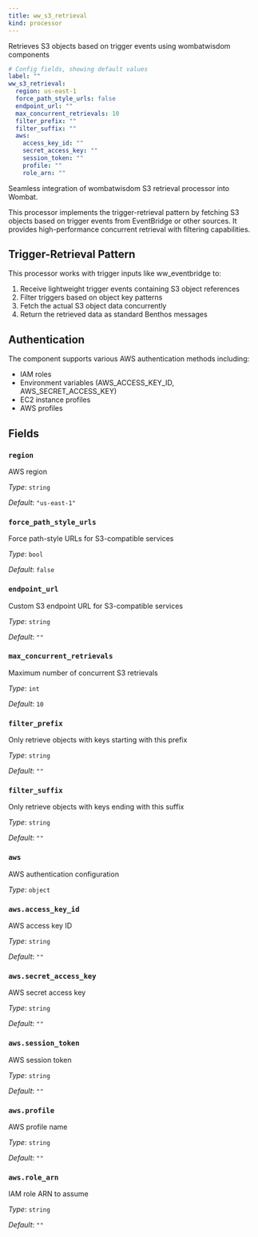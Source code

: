 ```yaml
---
title: ww_s3_retrieval
kind: processor
---
```


Retrieves S3 objects based on trigger events using wombatwisdom components

```yml
# Config fields, showing default values
label: ""
ww_s3_retrieval:
  region: us-east-1
  force_path_style_urls: false
  endpoint_url: ""
  max_concurrent_retrievals: 10
  filter_prefix: ""
  filter_suffix: ""
  aws:
    access_key_id: ""
    secret_access_key: ""
    session_token: ""
    profile: ""
    role_arn: ""
```

Seamless integration of wombatwisdom S3 retrieval processor into Wombat.

This processor implements the trigger-retrieval pattern by fetching S3 objects based on
trigger events from EventBridge or other sources. It provides high-performance concurrent
retrieval with filtering capabilities.

## Trigger-Retrieval Pattern

This processor works with trigger inputs like ww_eventbridge to:
1. Receive lightweight trigger events containing S3 object references
2. Filter triggers based on object key patterns  
3. Fetch the actual S3 object data concurrently
4. Return the retrieved data as standard Benthos messages

## Authentication

The component supports various AWS authentication methods including:
- IAM roles  
- Environment variables (AWS_ACCESS_KEY_ID, AWS_SECRET_ACCESS_KEY)
- EC2 instance profiles
- AWS profiles


## Fields

### `region`

AWS region


*Type*: `string`

*Default*: `"us-east-1"`

### `force_path_style_urls`

Force path-style URLs for S3-compatible services


*Type*: `bool`

*Default*: `false`

### `endpoint_url`

Custom S3 endpoint URL for S3-compatible services


*Type*: `string`

*Default*: `""`

### `max_concurrent_retrievals`

Maximum number of concurrent S3 retrievals


*Type*: `int`

*Default*: `10`

### `filter_prefix`

Only retrieve objects with keys starting with this prefix


*Type*: `string`

*Default*: `""`

### `filter_suffix`

Only retrieve objects with keys ending with this suffix


*Type*: `string`

*Default*: `""`

### `aws`

AWS authentication configuration


*Type*: `object`


### `aws.access_key_id`

AWS access key ID


*Type*: `string`

*Default*: `""`

### `aws.secret_access_key`

AWS secret access key


*Type*: `string`

*Default*: `""`

### `aws.session_token`

AWS session token


*Type*: `string`

*Default*: `""`

### `aws.profile`

AWS profile name


*Type*: `string`

*Default*: `""`

### `aws.role_arn`

IAM role ARN to assume


*Type*: `string`

*Default*: `""`


